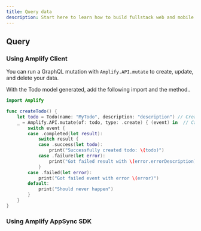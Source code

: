 ```yaml
---
title: Query data
description: Start here to learn how to build fullstack web and mobile apps with Amplify
---
```


## Query

### Using Amplify Client

You can run a GraphQL mutation with `Amplify.API.mutate` to create, update, and delete your data.

With the Todo model generated, add the following import and the method..

```swift
import Amplify

func createTodo() {
    let todo = Todo(name: "MyTodo", description: "description") // Create an instance of the Model you want to mutate
    _ = Amplify.API.mutate(of: todo, type: .create) { (event) in  // Call Mutate with the model with `create` mutation type. You can also `update` or `delete`
        switch event {
        case .completed(let result):
            switch result {
            case .success(let todo):
                print("Successfully created todo: \(todo)")
            case .failure(let error):
                print("Got failed result with \(error.errorDescription)")
            }
        case .failed(let error):
            print("Got failed event with error \(error)")
        default:
            print("Should never happen")
        }
    }
}

```

### Using Amplify AppSync SDK
